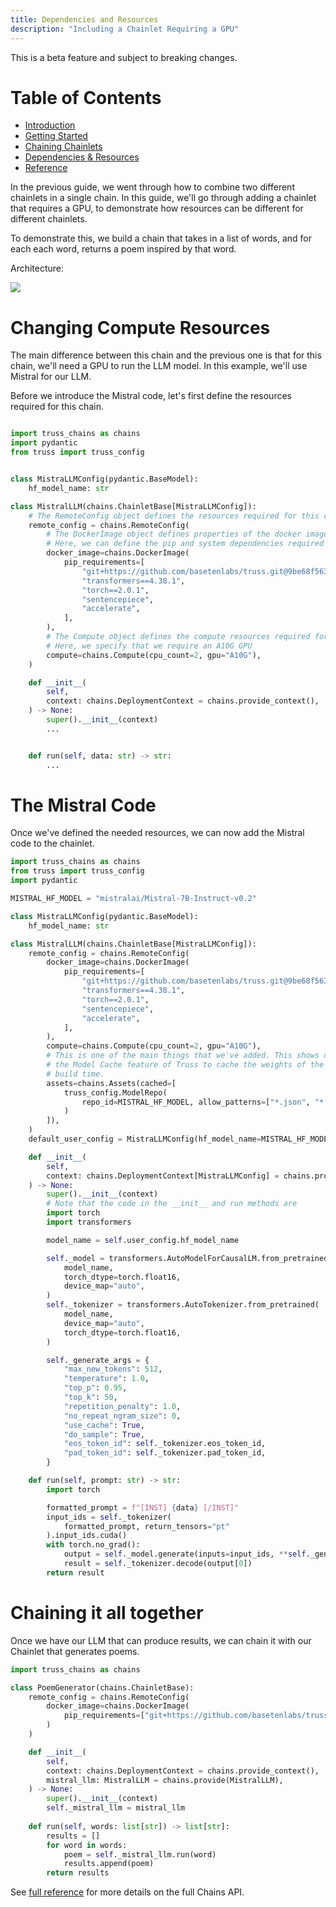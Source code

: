 ```yaml
---
title: Dependencies and Resources
description: "Including a Chainlet Requiring a GPU"
---
```


<Warning>This is a beta feature and subject to breaking changes.</Warning>

# Table of Contents

* [Introduction](/chains/intro)
* [Getting Started](/chains/getting-started)
* [Chaining Chainlets](/chains/chaining-chainlets)
* [Dependencies & Resources](/chains/deps-and-resources)
* [Reference](/chains/full-reference)

In the previous guide, we went through how to combine two different chainlets in a single chain.
In this guide, we'll go through adding a chainlet that requires a GPU, to demonstrate how resources can
be different for different chainlets.

To demonstrate this, we build a chain that takes in a list of words, and for each each word, returns
a poem inspired by that word.

Architecture:

<img src="/images/mistral-diagram.png" />


# Changing Compute Resources

The main difference between this chain and the previous one is that for this chain, we'll
need a GPU to run the LLM model. In this example, we'll use Mistral for our LLM.

Before we introduce the Mistral code, let's first define the resources required for this chain.

```python

import truss_chains as chains
import pydantic
from truss import truss_config


class MistraLLMConfig(pydantic.BaseModel):
    hf_model_name: str

class MistralLLM(chains.ChainletBase[MistraLLMConfig]):
    # The RemoteConfig object defines the resources required for this chainlet
    remote_config = chains.RemoteConfig(
        # The DockerImage object defines properties of the docker image.
        # Here, we can define the pip and system dependencies required for the chainlet.
        docker_image=chains.DockerImage(
            pip_requirements=[
                "git+https://github.com/basetenlabs/truss.git@9be68f563d735289128cd3c8853bdf62ec03cef3"
                "transformers==4.38.1",
                "torch==2.0.1",
                "sentencepiece",
                "accelerate",
            ],
        ),
        # The Compute object defines the compute resources required for the chainlet.
        # Here, we specify that we require an A10G GPU
        compute=chains.Compute(cpu_count=2, gpu="A10G"),
    )

    def __init__(
        self,
        context: chains.DeploymentContext = chains.provide_context(),
    ) -> None:
        super().__init__(context)
        ...


    def run(self, data: str) -> str:
        ...

```

# The Mistral Code

Once we've defined the needed resources, we can now add the Mistral code to the chainlet.

```python
import truss_chains as chains
from truss import truss_config
import pydantic

MISTRAL_HF_MODEL = "mistralai/Mistral-7B-Instruct-v0.2"

class MistraLLMConfig(pydantic.BaseModel):
    hf_model_name: str

class MistralLLM(chains.ChainletBase[MistraLLMConfig]):
    remote_config = chains.RemoteConfig(
        docker_image=chains.DockerImage(
            pip_requirements=[
                "git+https://github.com/basetenlabs/truss.git@9be68f563d735289128cd3c8853bdf62ec03cef3",
                "transformers==4.38.1",
                "torch==2.0.1",
                "sentencepiece",
                "accelerate",
            ],
        ),
        compute=chains.Compute(cpu_count=2, gpu="A10G"),
        # This is one of the main things that we've added. This shows off using
        # the Model Cache feature of Truss to cache the weights of the model at
        # build time.
        assets=chains.Assets(cached=[
            truss_config.ModelRepo(
                repo_id=MISTRAL_HF_MODEL, allow_patterns=["*.json", "*.safetensors", ".model"]
            )
        ]),
    )
    default_user_config = MistraLLMConfig(hf_model_name=MISTRAL_HF_MODEL)

    def __init__(
        self,
        context: chains.DeploymentContext[MistraLLMConfig] = chains.provide_context(),
    ) -> None:
        super().__init__(context)
        # Note that the code in the __init__ and run methods are 
        import torch
        import transformers

        model_name = self.user_config.hf_model_name

        self._model = transformers.AutoModelForCausalLM.from_pretrained(
            model_name,
            torch_dtype=torch.float16,
            device_map="auto",
        )
        self._tokenizer = transformers.AutoTokenizer.from_pretrained(
            model_name,
            device_map="auto",
            torch_dtype=torch.float16,
        )

        self._generate_args = {
            "max_new_tokens": 512,
            "temperature": 1.0,
            "top_p": 0.95,
            "top_k": 50,
            "repetition_penalty": 1.0,
            "no_repeat_ngram_size": 0,
            "use_cache": True,
            "do_sample": True,
            "eos_token_id": self._tokenizer.eos_token_id,
            "pad_token_id": self._tokenizer.pad_token_id,
        }

    def run(self, prompt: str) -> str:
        import torch

        formatted_prompt = f"[INST] {data} [/INST]"
        input_ids = self._tokenizer(
            formatted_prompt, return_tensors="pt"
        ).input_ids.cuda()
        with torch.no_grad():
            output = self._model.generate(inputs=input_ids, **self._generate_args)
            result = self._tokenizer.decode(output[0])
        return result
```

# Chaining it all together

Once we have our LLM that can produce results, we can chain it with our Chainlet that generates poems.

```python
import truss_chains as chains

class PoemGenerator(chains.ChainletBase):
    remote_config = chains.RemoteConfig(
        docker_image=chains.DockerImage(
            pip_requirements=["git+https://github.com/basetenlabs/truss.git@9be68f563d735289128cd3c8853bdf62ec03cef3"]
        )
    )

    def __init__(
        self,
        context: chains.DeploymentContext = chains.provide_context(),
        mistral_llm: MistralLLM = chains.provide(MistralLLM),
    ) -> None:
        super().__init__(context)
        self._mistral_llm = mistral_llm
    
    def run(self, words: list[str]) -> list[str]:
        results = []
        for word in words:
            poem = self._mistral_llm.run(word)
            results.append(poem)
        return results
```

See [full reference](/chains/full-reference) for more details on the full Chains API.
